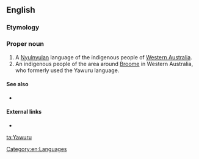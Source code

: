 ==English==

===Etymology===
{{etystub|en}}

===Proper noun===
{{en-proper noun}}

# A [[Nyulnyulan]] language of the indigenous people of [[w:Western Australia|Western Australia]].
# An indigenous people of the area around [[w:Broome|Broome]] in Western Australia, who formerly used the Yawuru language.

====See also====
* {{pedialite|Nyulnyulan languages}}

====External links====
* {{ethnologue|code=ywr}}

[[Category:en:Languages]]

[[ta:Yawuru]]